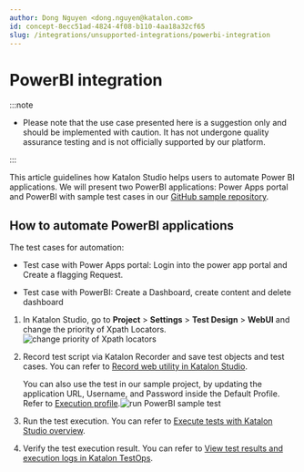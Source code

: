 ```yaml
---
author: Dong Nguyen <dong.nguyen@katalon.com>
id: concept-8ecc51ad-4824-4f08-b110-4aa18a32cf65
slug: /integrations/unsupported-integrations/powerbi-integration
---
```


# PowerBI integration


:::note

-   Please note that the use case presented here is a suggestion only and should be implemented with caution. It has not undergone quality assurance testing and is not officially supported by our platform.


:::

This article guidelines how Katalon Studio helps users to automate Power BI applications. We will present two PowerBI applications: Power Apps portal and PowerBI with sample test cases in our [GitHub sample repository](https://github.com/katalon-studio-samples/katalon-powewbi-sample.git).

## How to automate PowerBI applications

The test cases for automation:

-   Test case with Power Apps portal: Login into the power app portal and Create a flagging Request.

-   Test case with PowerBI: Create a Dashboard, create content and delete dashboard


1.  In Katalon Studio, go to **Project** &gt; **Settings** &gt; **Test Design** &gt; **WebUI** and change the priority of Xpath Locators.<img src="/doc_images/Documents/General_Information/Unsupported-Integrations/PowerBI_integration/images/KS-_change_priority_of_xpath_locators.png" alt="change priority of Xpath locators" />

2.  Record test script via Katalon Recorder and save test objects and test cases. You can refer to [Record web utility in Katalon Studio](/create-tests/record-and-spy/webui-record-and-spy-utilities/record-web-utility-in-katalon-studio).

    You can also use the test in our sample project, by updating the application URL, Username, and Password inside the Default Profile. Refer to [Execution profile](/create-tests/data-driven-testing/execution-profile).<img src="/doc_images/Documents/General_Information/Unsupported-Integrations/PowerBI_integration/images/KS-run_powerBI_sample_test.png" alt="run PowerBI sample test" />

3.  Run the test execution. You can refer to [Execute tests with Katalon Studio overview](/execute/execute-tests-with-katalon-studio/execute-tests-with-katalon-studio-overview).

4.  Verify the test execution result. You can refer to [View test results and execution logs in Katalon TestOps](/analyze/reports/view-test-reports/view-test-reports-in-katalon-testops/view-test-run-results/view-test-results-and-execution-logs-in-katalon-testops/view-test-results-and-execution-logs-in-katalon-testops).